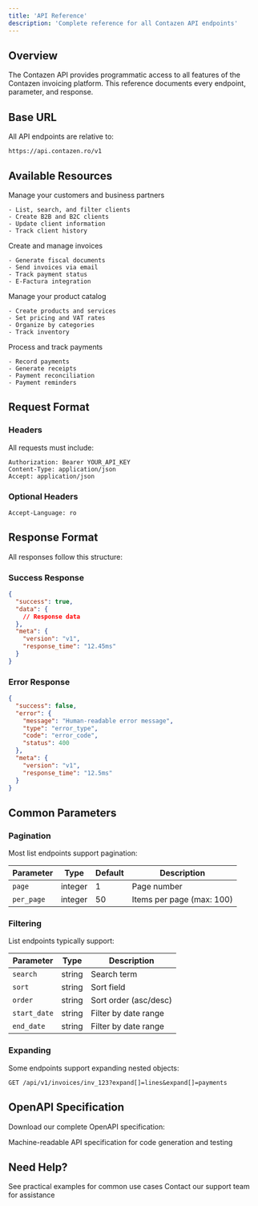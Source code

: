 ```yaml
---
title: 'API Reference'
description: 'Complete reference for all Contazen API endpoints'
---
```


## Overview

The Contazen API provides programmatic access to all features of the Contazen invoicing platform. This reference documents every endpoint, parameter, and response.

## Base URL

All API endpoints are relative to:

```
https://api.contazen.ro/v1
```

## Available Resources

<CardGroup cols={2}>
  <Card title="Clients" icon="users">
    Manage your customers and business partners
    
    - List, search, and filter clients
    - Create B2B and B2C clients
    - Update client information
    - Track client history
  </Card>
  
  <Card title="Invoices" icon="file-invoice">
    Create and manage invoices
    
    - Generate fiscal documents
    - Send invoices via email
    - Track payment status
    - E-Factura integration
  </Card>
  
  <Card title="Products" icon="box">
    Manage your product catalog
    
    - Create products and services
    - Set pricing and VAT rates
    - Organize by categories
    - Track inventory
  </Card>
  
  <Card title="Payments" icon="credit-card">
    Process and track payments
    
    - Record payments
    - Generate receipts
    - Payment reconciliation
    - Payment reminders
  </Card>
</CardGroup>

## Request Format

### Headers

All requests must include:

```http
Authorization: Bearer YOUR_API_KEY
Content-Type: application/json
Accept: application/json
```

### Optional Headers

```http
Accept-Language: ro
```

## Response Format

All responses follow this structure:

### Success Response

```json
{
  "success": true,
  "data": {
    // Response data
  },
  "meta": {
    "version": "v1",
    "response_time": "12.45ms"
  }
}
```

### Error Response

```json
{
  "success": false,
  "error": {
    "message": "Human-readable error message",
    "type": "error_type",
    "code": "error_code",
    "status": 400
  },
  "meta": {
    "version": "v1",
    "response_time": "12.5ms"
  }
}
```

## Common Parameters

### Pagination

Most list endpoints support pagination:

| Parameter | Type | Default | Description |
|-----------|------|---------|-------------|
| `page` | integer | 1 | Page number |
| `per_page` | integer | 50 | Items per page (max: 100) |

### Filtering

List endpoints typically support:

| Parameter | Type | Description |
|-----------|------|-------------|
| `search` | string | Search term |
| `sort` | string | Sort field |
| `order` | string | Sort order (asc/desc) |
| `start_date` | string | Filter by date range |
| `end_date` | string | Filter by date range |

### Expanding

Some endpoints support expanding nested objects:

```
GET /api/v1/invoices/inv_123?expand[]=lines&expand[]=payments
```

## OpenAPI Specification

Download our complete OpenAPI specification:

<Card title="OpenAPI 3.0 Spec" icon="file-code" href="/contazen-api.openapi.yaml">
  Machine-readable API specification for code generation and testing
</Card>

## Need Help?

<CardGroup cols={2}>
  <Card title="Examples" icon="code" href="/examples/introduction">
    See practical examples for common use cases
  </Card>
  <Card title="Support" icon="headset" href="mailto:contact@contazen.ro">
    Contact our support team for assistance
  </Card>
</CardGroup>